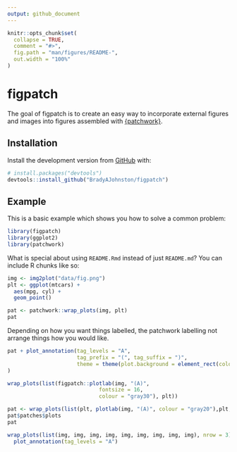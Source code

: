 ```yaml
---
output: github_document
---
```


<!-- README.md is generated from README.Rmd. Please edit that file -->

```r
knitr::opts_chunk$set(
  collapse = TRUE,
  comment = "#>",
  fig.path = "man/figures/README-",
  out.width = "100%"
)
```

# figpatch

<!-- badges: start -->
<!-- badges: end -->

The goal of figpatch is to create an easy way to incorporate external figures
and images into figures assembled with
[{patchwork}](https://patchwork.data-imaginist.com/).

## Installation

<!-- You can install the released version of figpatch from [CRAN](https://CRAN.R-project.org) with: -->

<!-- ``` r -->
<!-- install.packages("figpatch") -->
<!-- ``` -->

Install the development version from [GitHub](https://github.com/) with:

``` r
# install.packages("devtools")
devtools::install_github("BradyAJohnston/figpatch")
```
## Example

This is a basic example which shows you how to solve a common problem:

```r
library(figpatch)
library(ggplot2)
library(patchwork)
```

What is special about using `README.Rmd` instead of just `README.md`? You can include R chunks like so:

```r
img <- img2plot("data/fig.png")
plt <- ggplot(mtcars) + 
  aes(mpg, cyl) + 
  geom_point()

pat <- patchwork::wrap_plots(img, plt)
pat
```

Depending on how you want things labelled, the patchwork labelling
not arrange things how you would like. 
```r
pat + plot_annotation(tag_levels = "A", 
                      tag_prefix = "(", tag_suffix = ")",
                      theme = theme(plot.background = element_rect(colour = "black"))
)
```

```r
wrap_plots(list(figpatch::plotlab(img, "(A)", 
                             fontsize = 16, 
                             colour = "gray30"), plt))

pat <- wrap_plots(list(plt, plotlab(img, "(A)", colour = "gray20"),plt,  plotlab(img, "(B)", colour = "gray20")))
pat$patches$plots
pat
```

```r
wrap_plots(list(img, img, img, img, img, img, img, img, img), nrow = 3) + 
  plot_annotation(tag_levels = "A")
```

